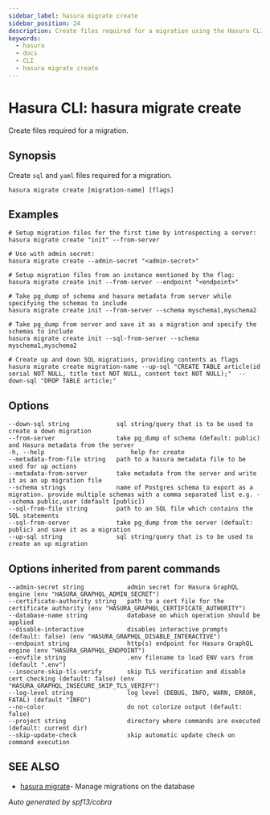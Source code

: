 ```yaml
---
sidebar_label: hasura migrate create
sidebar_position: 24
description: Create files required for a migration using the Hasura CLI
keywords:
  - hasura
  - docs
  - CLI
  - hasura migrate create
---
```


# Hasura CLI: hasura migrate create

Create files required for a migration.

## Synopsis

Create `sql` and `yaml` files required for a migration.

    hasura migrate create [migration-name] [flags]

## Examples

    # Setup migration files for the first time by introspecting a server:
    hasura migrate create "init" --from-server

    # Use with admin secret:
    hasura migrate create --admin-secret "<admin-secret>"

    # Setup migration files from an instance mentioned by the flag:
    hasura migrate create init --from-server --endpoint "<endpoint>"

    # Take pg_dump of schema and hasura metadata from server while specifying the schemas to include
    hasura migrate create init --from-server --schema myschema1,myschema2

    # Take pg_dump from server and save it as a migration and specify the schemas to include
    hasura migrate create init --sql-from-server --schema myschema1,myschema2

    # Create up and down SQL migrations, providing contents as flags
    hasura migrate create migration-name --up-sql "CREATE TABLE article(id serial NOT NULL, title text NOT NULL, content text NOT NULL);"  --down-sql "DROP TABLE article;"

## Options

    --down-sql string             sql string/query that is to be used to create a down migration
    --from-server                 take pg_dump of schema (default: public) and Hasura metadata from the server
    -h, --help                        help for create
    --metadata-from-file string   path to a hasura metadata file to be used for up actions
    --metadata-from-server        take metadata from the server and write it as an up migration file
    --schema strings              name of Postgres schema to export as a migration. provide multiple schemas with a comma separated list e.g. --schema public,user (default [public])
    --sql-from-file string        path to an SQL file which contains the SQL statements
    --sql-from-server             take pg_dump from the server (default: public) and save it as a migration
    --up-sql string               sql string/query that is to be used to create an up migration

## Options inherited from parent commands

    --admin-secret string            admin secret for Hasura GraphQL engine (env "HASURA_GRAPHQL_ADMIN_SECRET")
    --certificate-authority string   path to a cert file for the certificate authority (env "HASURA_GRAPHQL_CERTIFICATE_AUTHORITY")
    --database-name string           database on which operation should be applied
    --disable-interactive            disables interactive prompts (default: false) (env "HASURA_GRAPHQL_DISABLE_INTERACTIVE")
    --endpoint string                http(s) endpoint for Hasura GraphQL engine (env "HASURA_GRAPHQL_ENDPOINT")
    --envfile string                 .env filename to load ENV vars from (default ".env")
    --insecure-skip-tls-verify       skip TLS verification and disable cert checking (default: false) (env "HASURA_GRAPHQL_INSECURE_SKIP_TLS_VERIFY")
    --log-level string               log level (DEBUG, INFO, WARN, ERROR, FATAL) (default "INFO")
    --no-color                       do not colorize output (default: false)
    --project string                 directory where commands are executed (default: current dir)
    --skip-update-check              skip automatic update check on command execution

## SEE ALSO

- [hasura migrate](/graphql/core/hasura-cli/hasura_migrate)- Manage migrations on the database

_Auto generated by spf13/cobra_
